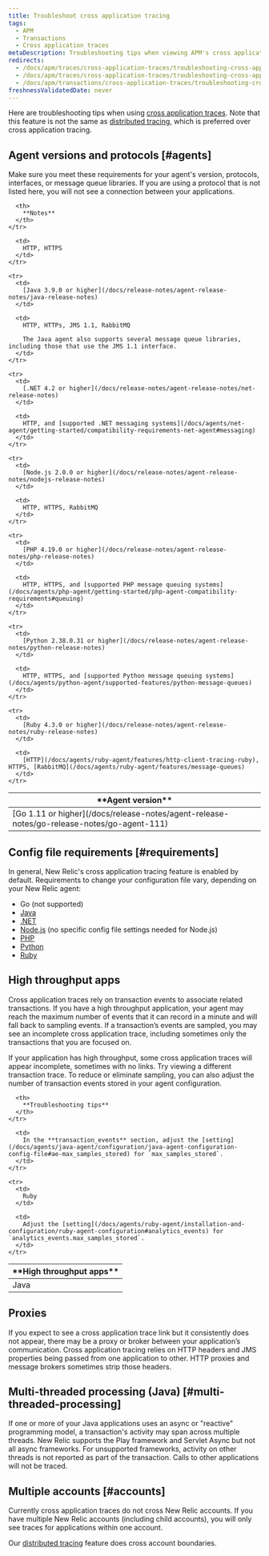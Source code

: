 ```yaml
---
title: Troubleshoot cross application tracing
tags:
  - APM
  - Transactions
  - Cross application traces
metaDescription: Troubleshooting tips when viewing APM's cross application tracing maps.
redirects:
  - /docs/apm/traces/cross-application-traces/troubleshooting-cross-application-traces
  - /docs/apm/traces/cross-application-traces/troubleshooting-cross-application-tracing
  - /docs/apm/transactions/cross-application-traces/troubleshooting-cross-application-tracing
freshnessValidatedDate: never
---
```


Here are troubleshooting tips when using [cross application traces](/docs/apm/transactions/cross-application-traces/introduction-cross-application-traces). Note that this feature is not the same as [distributed tracing](/docs/apm/distributed-tracing/getting-started/introduction-distributed-tracing), which is preferred over cross application tracing.

## Agent versions and protocols [#agents]

Make sure you meet these requirements for your agent's version, protocols, interfaces, or message queue libraries. If you are using a protocol that is not listed here, you will not see a connection between your applications.

<table>
  <thead>
    <tr>
      <th width={200}>
        **Agent version**
      </th>

      <th>
        **Notes**
      </th>
    </tr>
  </thead>

  <tbody>
    <tr>
      <td>
        [Go 1.11 or higher](/docs/release-notes/agent-release-notes/go-release-notes/go-agent-111)
      </td>

      <td>
        HTTP, HTTPS
      </td>
    </tr>

    <tr>
      <td>
        [Java 3.9.0 or higher](/docs/release-notes/agent-release-notes/java-release-notes)
      </td>

      <td>
        HTTP, HTTPs, JMS 1.1, RabbitMQ

        The Java agent also supports several message queue libraries, including those that use the JMS 1.1 interface.
      </td>
    </tr>

    <tr>
      <td>
        [.NET 4.2 or higher](/docs/release-notes/agent-release-notes/net-release-notes)
      </td>

      <td>
        HTTP, and [supported .NET messaging systems](/docs/agents/net-agent/getting-started/compatibility-requirements-net-agent#messaging)
      </td>
    </tr>

    <tr>
      <td>
        [Node.js 2.0.0 or higher](/docs/release-notes/agent-release-notes/nodejs-release-notes)
      </td>

      <td>
        HTTP, HTTPS, RabbitMQ
      </td>
    </tr>

    <tr>
      <td>
        [PHP 4.19.0 or higher](/docs/release-notes/agent-release-notes/php-release-notes)
      </td>

      <td>
        HTTP, HTTPS, and [supported PHP message queuing systems](/docs/agents/php-agent/getting-started/php-agent-compatibility-requirements#queuing)
      </td>
    </tr>

    <tr>
      <td>
        [Python 2.38.0.31 or higher](/docs/release-notes/agent-release-notes/python-release-notes)
      </td>

      <td>
        HTTP, HTTPS, and [supported Python message queuing systems](/docs/agents/python-agent/supported-features/python-message-queues)
      </td>
    </tr>

    <tr>
      <td>
        [Ruby 4.3.0 or higher](/docs/release-notes/agent-release-notes/ruby-release-notes)
      </td>

      <td>
        [HTTP](/docs/agents/ruby-agent/features/http-client-tracing-ruby), HTTPS, [RabbitMQ](/docs/agents/ruby-agent/features/message-queues)
      </td>
    </tr>
  </tbody>
</table>

## Config file requirements [#requirements]

In general, New Relic's cross application tracing feature is enabled by default. Requirements to change your configuration file vary, depending on your New Relic agent:

* Go (not supported)
* [Java](/docs/agents/java-agent/configuration/java-agent-configuration-config-file#Cross_Application_Tracer)
* [.NET](/docs/agents/net-agent/installation-and-configuration/net-agent-configuration#cross_application_tracer)
* [Node.js](/docs/agents/nodejs-agent/installation-configuration/nodejs-agent-configuration) (no specific config file settings needed for Node.js)
* [PHP](/docs/agents/php-agent/configuration/php-agent-configuration#inivar-cross-app-tracer-enabled)
* [Python](/docs/agents/python-agent/installation-configuration/python-agent-configuration#cross-application-tracer)
* [Ruby](/docs/agents/ruby-agent/features/cross-application-tracing-ruby)

## High throughput apps

Cross application traces rely on transaction events to associate related transactions. If you have a high throughput application, your agent may reach the maximum number of events that it can record in a minute and will fall back to sampling events. If a transaction’s events are sampled, you may see an incomplete cross application trace, including sometimes only the transactions that you are focused on.

If your application has high throughput, some cross application traces will appear incomplete, sometimes with no links. Try viewing a different transaction trace. To reduce or eliminate sampling, you can also adjust the number of transaction events stored in your agent configuration.

<table>
  <thead>
    <tr>
      <th width={200}>
        **High throughput apps**
      </th>

      <th>
        **Troubleshooting tips**
      </th>
    </tr>
  </thead>

  <tbody>
    <tr>
      <td>
        Java
      </td>

      <td>
        In the **transaction_events** section, adjust the [setting](/docs/agents/java-agent/configuration/java-agent-configuration-config-file#ae-max_samples_stored) for `max_samples_stored`.
      </td>
    </tr>

    <tr>
      <td>
        Ruby
      </td>

      <td>
        Adjust the [setting](/docs/agents/ruby-agent/installation-and-configuration/ruby-agent-configuration#analytics_events) for `analytics_events.max_samples_stored`.
      </td>
    </tr>
  </tbody>
</table>

## Proxies

If you expect to see a cross application trace link but it consistently does not appear, there may be a proxy or broker between your application’s communication. Cross application tracing relies on HTTP headers and JMS properties being passed from one application to other. HTTP proxies and message brokers sometimes strip those headers.

## Multi-threaded processing (Java) [#multi-threaded-processing]

If one or more of your Java applications uses an async or "reactive" programming model, a transaction's activity may span across multiple threads. New Relic supports the Play framework and Servlet Async but not all async frameworks. For unsupported frameworks, activity on other threads is not reported as part of the transaction. Calls to other applications will not be traced.

## Multiple accounts [#accounts]

Currently cross application traces do not cross New Relic accounts. If you have multiple New Relic accounts (including child accounts), you will only see traces for applications within one account.

Our [distributed tracing](/docs/distributed-tracing/concepts/introduction-distributed-tracing) feature does cross account boundaries.
